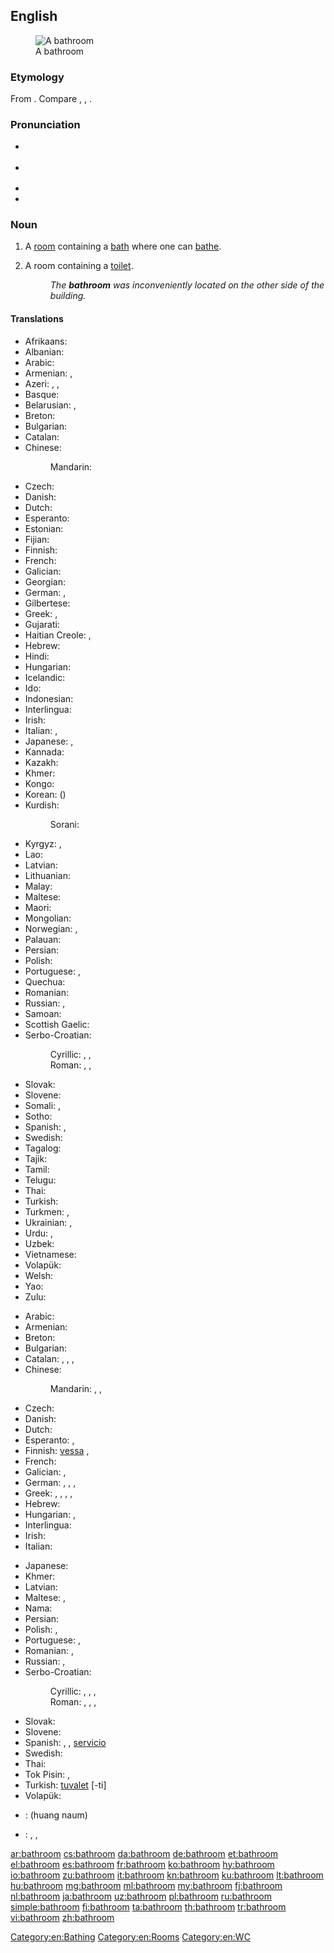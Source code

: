 ==English==
[[Image:Bathroom in the Beamish Museum 01.JPG|thumb|right|A bathroom]]

===Etymology===
From {{compound|bath|room|lang=en}}. Compare {{etyl|nl|-}} {{term|badkamer||bathroom|lang=nl}}, {{etyl|de|-}} {{term|Badezimmer||bathroom|lang=de}}, {{etyl|sv|-}} {{term|badrum||bathroom|lang=sv}}.

===Pronunciation===
* {{a|RP}} {{IPA|/ˈbɑːθɹuːm/|lang=en}}
* {{a|US}} {{IPA|/ˈbæθɹuːm/|lang=en}}
* {{audio|en-us-bathroom.ogg|Audio (US)|lang=en}}
* {{audio|En-uk-bathroom.ogg|Audio (UK)|lang=en}}

===Noun===
{{en-noun}}

# A [[room]] containing a [[bath]] where one can [[bathe]].
# {{context|chiefly|North America|lang=en}} A room containing a [[toilet]].
#: ''The '''bathroom''' was inconveniently located on the other side of the building.''

====Translations====
{{trans-top|a room containing a bath where one can bathe}}
* Afrikaans: {{t|af|badkamer}}
* Albanian: {{t+|sq|banjë|f}}
* Arabic: {{t+|ar|حمام|m|tr=ḥammām|sc=Arab}}
* Armenian: {{t|hy|լոգարան|tr=logaran}}, {{t+|hy|բաղնիք|tr=baġnik’}}
* Azeri: {{t|az|vanna otağı}}, {{t|az|hamamxana}}, {{t+|az|hamam}}
* Basque: {{t|eu|bainugela}}
* Belarusian: {{t|be|ва́нная|f|sc=Cyrl}}, {{t|be|ва́нны пако́й|m|sc=Cyrl}}
* Breton: {{t|br|sal-gibellañ|f}}
* Bulgarian: {{t+|bg|баня|f|tr=bánja}}
* Catalan: {{t|ca|bany|m}}
* Chinese:
*: Mandarin: {{t+|cmn|浴室|tr=yùshì|sc=Hani}}
* Czech: {{t+|cs|koupelna|f}}
* Danish: {{t+|da|badeværelse}}
* Dutch: {{t+|nl|badkamer|f}}
* Esperanto: {{t|eo|banĉambro}}
* Estonian: {{t+|et|vannituba}}
* Fijian: {{t+|fj|vale vo}}
* Finnish: {{t+|fi|kylpyhuone}}
* French: {{t+|fr|salle de bains|f}}
* Galician: {{t+|gl|baño|m}}
* Georgian: {{t+|ka|აბაზანა|tr=abazana|sc=Geor}}
* German: {{t+|de|Badezimmer|n}}, {{t+|de|Bad|n}}
* Gilbertese: {{t|gil|te roki}}
* Greek: {{t+|el|λουτρό|n|tr=loutró|sc=Grek}}, {{t+|el|μπάνιο|n|tr=bánio|sc=Grek}}
* Gujarati: {{t|gu|બાથરૂમમાં|m|tr=bātharūmamāṁ|sc=Gujr}}
* Haitian Creole: {{t|ht|twalèt}}, {{t|ht|saldeben}}
* Hebrew: {{t|he|חדר־אמבטיה|m|tr=kheder-ambat'ia|sc=Hebr}}
* Hindi: {{t|hi|स्नानघर|tr=snānaghar|sc=Deva}}
* Hungarian: {{t+|hu|fürdőszoba}}
* Icelandic: {{t+|is|baðherbergi|n}}
* Ido: {{t+|io|balnochambro}}
* Indonesian: {{t+|id|kamar mandi}}
* Interlingua: {{t|ia|camera de banio}}
* Irish: {{t|ga|seomra folctha|m}}
* Italian: {{t|it|stanza da bagno|f}}, {{t+|it|bagno|m}}
* Japanese: {{t|ja|風呂場|tr=ふろば, furoba|sc=Jpan}}, {{t+|ja|浴室|tr=よくしつ, yokushitsu|sc=Jpan}}
* Kannada: {{t|kn|ಸ್ನಾನಗೃಹದ|tr=snānagr̥hada|sc=Knda}}
* Kazakh: {{t|kk|ванна бөлмесі|tr=vanna bölmesi|sc=Cyrl}}
* Khmer: {{t|km|បន្ទប់ទឹក|tr=bɑntup tɨk|sc=Khmr}}
* Kongo: {{t|kg|kikozo}}
* Korean: {{t+|ko|욕실|sc=Kore}} ({{t+|ko|浴室|sc=Kore}})
* Kurdish:
*: Sorani: {{t|ku|حه مام|sc=ku-Arab}}
{{trans-mid}}
* Kyrgyz: {{t+|ky|ванна бөлмөсү|sc=Cyrl}}, {{t|ky|ванналуу бөлмө|sc=Cyrl}}
* Lao: {{t|lo|ສ້ວມຖ່າຍ|tr=sȕaːm tʰāːy|sc=Laoo}}
* Latvian: {{t|lv|vannasistaba|f}}
* Lithuanian: {{t|lt|vonia|f}}
* Malay: {{t|ms|bilik mandi}}
* Maltese: {{t|mt|kamra tal-banju}}
* Maori: {{t|mi|whare kaukau}}
* Mongolian: {{t|mn|угаалгын єрєє|tr=ugaalgyn єrєє|sc=Cyrl}}
* Norwegian: {{t|no|badrom|n}}, {{t+|no|bad|n}}
* Palauan: {{t|pau|orchertoll}}
* Persian: {{t+|fa|حمام|tr=hammâm}}
* Polish: {{t+|pl|łazienka|f}}
* Portuguese: {{t+|pt|banheiro|m}} {{qualifier|Brazil}}, {{t+|pt|casa de banho|f}} {{qualifier|Portugal}}
* Quechua: {{t|qu|chhallpuku}}
* Romanian: {{t+|ro|baie|f}}
* Russian: {{t+|ru|ванная|f|tr=vánnaja|sc=Cyrl}}, {{t|ru|ванная комната|f|tr=vánnaja kómnata|sc=Cyrl}}
* Samoan: {{t|sm|faletaele}}
* Scottish Gaelic: {{t|gd|seòmar-ionnlaid|m}}
* Serbo-Croatian:
*: Cyrillic: {{t|sh|купатило|n}}, {{t|sh|купаоница|f}}, {{t|sh|купаона|f}}
*: Roman: {{t|sh|kupatilo|n}}, {{t+|sh|kupaonica|f}}, {{t+|sh|kupaona|f}}
* Slovak: {{t|sk|kúpeľňa|f}}
* Slovene: {{t+|sl|kopalnica|f}}
* Somali: {{t|so|musqul|sc=Cyrl}}, {{t|so|musqushu}}
* Sotho: {{t|st|batekamore e kae}}
* Spanish: {{t+|es|cuarto de baño|m}}, {{t+|es|baño}}
* Swedish: {{t+|sv|badrum|n}}
* Tagalog: {{t|tl|banyo}}
* Tajik: {{t|tg|ҳаммом|sc=Cyrl}}
* Tamil: {{t+|ta|குளியலறை|tr=kuḷiyalaṟai|sc=Taml}}
* Telugu: {{t+|te|స్నానాలగది}}
* Thai: {{t+|th|ห้องน้ำ|tr=hông náam|sc=Thai}}
* Turkish: {{t+|tr|banyo}}
* Turkmen: {{t|tk|wanna otagy}}, {{t|tk|hammam}}
* Ukrainian: {{t|uk|ванна кімната|f|tr=vánna kimnáta|sc=Cyrl}}, {{t+|uk|ва́нна|f|sc=Cyrl}}
* Urdu: {{t|ur|سنانگھر|m|tr=snānaghar|sc=ur-Arab}}, {{t|ur|غسلخانه|m|tr=ġusalxānā|sc=ur-Arab}}
* Uzbek: {{t|uz|hammom}}
* Vietnamese: {{t|vi|buồng tắm}}
* Volapük: {{t+|vo|banacem}}
* Welsh: {{t|cy|ystafell ymolchi|m}}
* Yao: {{t|yao|m'-bwaabwa}}
* Zulu: {{t|zu|indlu yokugezela}}
{{trans-bottom}}

{{trans-top|a room containing a toilet}}
* Arabic: {{t+|ar|مرحاض|m|tr=mirḥāḍ|sc=Arab}}
* Armenian: {{t|hy|զուգարան|tr=zugaran}}
* Breton: {{t+|br|privezioù|p}}
* Bulgarian: {{t+|bg|тоалетна|f|tr=toalétna}}
* Catalan: {{t|ca|bany|m}}, {{t+|ca|servei|m}}, {{t|ca|vàter|m}}, {{t|ca|servici|m}}
* Chinese:
*: Mandarin: {{t+|cmn|浴室|tr=yùshì|sc=Hani}}, {{t+|cmn|洗手間|sc=Hani}}, {{t|cmn|洗手间|tr=xǐshǒujiān|sc=Hani}}
* Czech: {{t|cs|záchod|m}}
* Danish: {{t+|da|toilet}}
* Dutch: {{t+|nl|toilet|n}}
* Esperanto: {{t|eo|klozeto}}, {{t|eo|necesejo}}
* Finnish: [[vessa]] {{qualifier|colloquial}}, {{t+|fi|WC}}
* French: {{t+|fr|toilette|f}}
* Galician: {{t+|gl|baño|m}}, {{t|gl|servicio|m}}
* German: {{t+|de|Klosett|n}}, {{t+|de|Klo|n}}, {{t+|de|Toilette|f}}, {{t+|de|WC|n}}
* Greek: {{t+|el|τουαλέτα|f|tr=tualéta}}, {{t+|el|καμπινές|m|tr=kabinés}}, {{t+|el|αποχωρητήριο|n|tr=apokhoritírio}}, {{t+|el|απόπατος|m|tr=apópatos}}, {{t+|el|αφοδευτήριο|n|tr=afodeftírio}}
* Hebrew: {{t|he|שירותים|tr=sherutím}}
* Hungarian: {{t+|hu|mosdó}}, {{t+|hu|toalett}}
* Interlingua: {{t|ia|W.C.}}
* Irish: {{t|ga|leithreas|m}}
* Italian: {{t|it|toiletta|f}}
{{trans-mid}}
* Japanese: {{t+|ja|トイレ|tr=toire}}
* Khmer: {{t+|km|បង្គន់|tr=bɑŋkʊən|sc=Khmr}}
* Latvian: {{t|lv|tualete|f}}
* Maltese: {{t|mt|toilet}}, {{t|mt|latrina}}
* Nama: {{t|naq|ǁgasen ǃnâ-oms}}
* Persian: {{t+|fa|توالت|tr=tualet|sc=fa-Arab}}
* Polish: {{t+|pl|toaleta|f}}, {{t+|pl|ubikacja|f}}
* Portuguese: {{t+|pt|banheiro|m}} {{qualifier|Brazil}}, {{t+|pt|casa de banho|f}} {{qualifier|Portugal}}
* Romanian: {{t+|ro|toaletă|f}}, {{t+|ro|closet|n}}
* Russian: {{t+|ru|туалет|m|tr=tualét}}, {{t+|ru|уборная|f|tr=ubórnaja}}
* Serbo-Croatian:
*: Cyrillic: {{t|sh|заход|m}}, {{t|sh|купатило|n}}, {{t|sh|купаоница|f}}, {{t|sh|купаона|f}}
*: Roman: {{t+|sh|zahod|m}}, {{t|sh|kupatilo|n}}, {{t+|sh|kupaonica|f}}, {{t+|sh|kupaona|f}}
* Slovak: {{t|sk|záchod|m}}
* Slovene: {{t+|sl|stranišče|n}}
* Spanish: {{t+|es|cuarto de baño|m}}, {{t+|es|baño|m}}, [[servicio]] {{g|m}} {{qualifier|Spain}}
* Swedish: {{t+|sv|toalett|c}}
* Thai: {{t+|th|ห้องน้ำ|tr=hông náam|sc=Thai}}
* Tok Pisin: {{t|tpi|liklik haus}}, {{t|tpi|smolhaus}}
* Turkish: [[tuvalet]] [-ti]
* Volapük: {{t|vo|tvalet}}
{{trans-bottom}}

{{checktrans-top}}
* {{ttbc|lo}}: (huang naum)
{{trans-mid}}
* {{ttbc|ur}}: {{t|ur|باٹھروم|tr=bathrum}}, {{t|ur|پا خانه|tr=pê khâneh}}, {{t|ur|غسل خانه|tr=ghisl khâneh}}
{{trans-bottom}}

[[Category:en:Bathing]]
[[Category:en:Rooms]]
[[Category:en:WC]]

[[ar:bathroom]]
[[cs:bathroom]]
[[da:bathroom]]
[[de:bathroom]]
[[et:bathroom]]
[[el:bathroom]]
[[es:bathroom]]
[[fr:bathroom]]
[[ko:bathroom]]
[[hy:bathroom]]
[[io:bathroom]]
[[zu:bathroom]]
[[it:bathroom]]
[[kn:bathroom]]
[[ku:bathroom]]
[[lt:bathroom]]
[[hu:bathroom]]
[[mg:bathroom]]
[[ml:bathroom]]
[[my:bathroom]]
[[fj:bathroom]]
[[nl:bathroom]]
[[ja:bathroom]]
[[uz:bathroom]]
[[pl:bathroom]]
[[ru:bathroom]]
[[simple:bathroom]]
[[fi:bathroom]]
[[ta:bathroom]]
[[th:bathroom]]
[[tr:bathroom]]
[[vi:bathroom]]
[[zh:bathroom]]